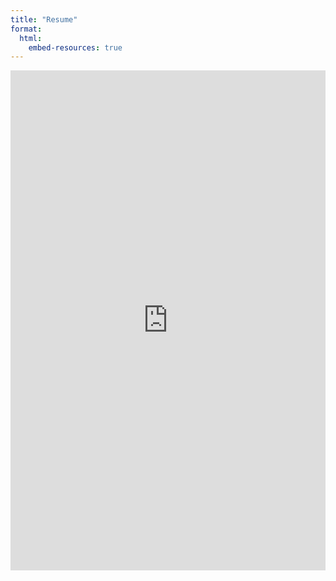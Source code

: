 ```yaml
---
title: "Resume"
format:
  html:
    embed-resources: true
---
```


<iframe 
  src="https://docs.google.com/document/d/14oZFr8tuFY1JW3TeB7g4WJoeVtZ2Zh8BIls9FjACfS0/preview" 
  width="100%" 
  height="800px" 
  style="border: none;">
</iframe>
